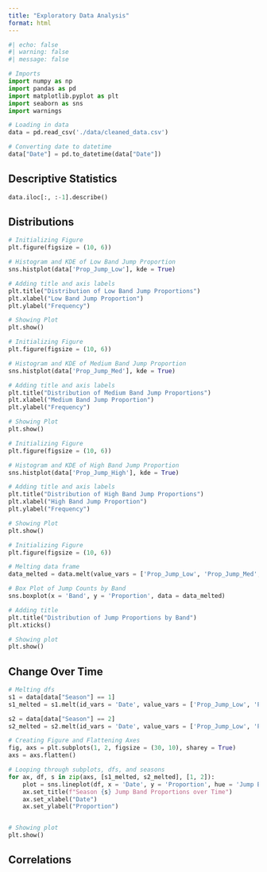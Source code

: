 ```yaml
---
title: "Exploratory Data Analysis"
format: html
---
```


```python
#| echo: false
#| warning: false
#| message: false

# Imports
import numpy as np
import pandas as pd
import matplotlib.pyplot as plt
import seaborn as sns
import warnings

# Loading in data
data = pd.read_csv('./data/cleaned_data.csv')

# Converting date to datetime
data["Date"] = pd.to_datetime(data["Date"])
```

## Descriptive Statistics

```python
data.iloc[:, :-1].describe()
```

## Distributions

```python
# Initializing Figure
plt.figure(figsize = (10, 6))

# Histogram and KDE of Low Band Jump Proportion
sns.histplot(data['Prop_Jump_Low'], kde = True)

# Adding title and axis labels
plt.title("Distribution of Low Band Jump Proportions")
plt.xlabel("Low Band Jump Proportion")
plt.ylabel("Frequency")

# Showing Plot
plt.show()
```

```python
# Initializing Figure
plt.figure(figsize = (10, 6))

# Histogram and KDE of Medium Band Jump Proportion
sns.histplot(data['Prop_Jump_Med'], kde = True)

# Adding title and axis labels
plt.title("Distribution of Medium Band Jump Proportions")
plt.xlabel("Medium Band Jump Proportion")
plt.ylabel("Frequency")

# Showing Plot
plt.show()
```

```python
# Initializing Figure
plt.figure(figsize = (10, 6))

# Histogram and KDE of High Band Jump Proportion
sns.histplot(data['Prop_Jump_High'], kde = True)

# Adding title and axis labels
plt.title("Distribution of High Band Jump Proportions")
plt.xlabel("High Band Jump Proportion")
plt.ylabel("Frequency")

# Showing Plot
plt.show()
```

```python
# Initializing Figure
plt.figure(figsize = (10, 6))

# Melting data frame
data_melted = data.melt(value_vars = ['Prop_Jump_Low', 'Prop_Jump_Med', 'Prop_Jump_High'], var_name = 'Band', value_name = 'Proportion')

# Box Plot of Jump Counts by Band
sns.boxplot(x = 'Band', y = 'Proportion', data = data_melted)

# Adding title
plt.title("Distribution of Jump Proportions by Band")
plt.xticks()

# Showing plot
plt.show()
```

## Change Over Time 

```python
# Melting dfs
s1 = data[data["Season"] == 1]
s1_melted = s1.melt(id_vars = 'Date', value_vars = ['Prop_Jump_Low', 'Prop_Jump_Med', 'Prop_Jump_High'], var_name = 'Jump Band', value_name = 'Proportion')

s2 = data[data["Season"] == 2]
s2_melted = s2.melt(id_vars = 'Date', value_vars = ['Prop_Jump_Low', 'Prop_Jump_Med', 'Prop_Jump_High'], var_name = 'Jump Band', value_name = 'Proportion')

# Creating Figure and Flattening Axes
fig, axs = plt.subplots(1, 2, figsize = (30, 10), sharey = True)
axs = axs.flatten()

# Looping through subplots, dfs, and seasons
for ax, df, s in zip(axs, [s1_melted, s2_melted], [1, 2]):
    plot = sns.lineplot(df, x = 'Date', y = 'Proportion', hue = 'Jump Band', errorbar = ('ci', False), ax = ax)
    ax.set_title(f"Season {s} Jump Band Proportions over Time")
    ax.set_xlabel("Date")
    ax.set_ylabel("Proportion")


# Showing plot
plt.show()
```

## Correlations
```python

```